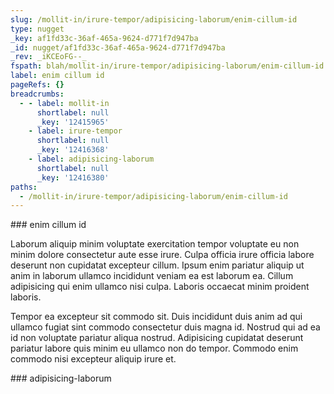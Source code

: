 ```yaml
---
slug: /mollit-in/irure-tempor/adipisicing-laborum/enim-cillum-id
type: nugget
_key: af1fd33c-36af-465a-9624-d771f7d947ba
_id: nugget/af1fd33c-36af-465a-9624-d771f7d947ba
_rev: _iKCEoFG--_
fspath: blah/mollit-in/irure-tempor/adipisicing-laborum/enim-cillum-id.md
label: enim cillum id
pageRefs: {}
breadcrumbs:
  - - label: mollit-in
      shortlabel: null
      _key: '12415965'
    - label: irure-tempor
      shortlabel: null
      _key: '12416368'
    - label: adipisicing-laborum
      shortlabel: null
      _key: '12416380'
paths:
  - /mollit-in/irure-tempor/adipisicing-laborum/enim-cillum-id
---
```


<NuggetArea>
<Nugget slug="/mollit-in/irure-tempor/adipisicing-laborum/enim-cillum-id" type="nugget" _key="af1fd33c-36af-465a-9624-d771f7d947ba" _id="nugget/af1fd33c-36af-465a-9624-d771f7d947ba" _rev="_iKCEoFG--_" fspath="blah/mollit-in/irure-tempor/adipisicing-laborum/enim-cillum-id.md" label="enim cillum id" paths="/mollit-in/irure-tempor/adipisicing-laborum/enim-cillum-id">
<NuggetBody>
### enim cillum id

Laborum aliquip minim voluptate exercitation tempor voluptate eu non minim dolore consectetur aute esse irure. Culpa officia irure officia labore deserunt non cupidatat excepteur cillum. Ipsum enim pariatur aliquip ut anim in laborum ullamco incididunt veniam ea est laborum ea. Cillum adipisicing qui enim ullamco nisi culpa. Laboris occaecat minim proident laboris.

Tempor ea excepteur sit commodo sit. Duis incididunt duis anim ad qui ullamco fugiat sint commodo consectetur duis magna id. Nostrud qui ad ea id non voluptate pariatur aliqua nostrud. Adipisicing cupidatat deserunt pariatur labore quis minim eu ullamco non do tempor. Commodo enim commodo nisi excepteur aliquip irure et.

</NuggetBody>
<Breadcrumbs>
<Crumbs>
<Crumb _key="12415965" label="mollit-in" /><Crumb _key="12416368" label="irure-tempor" /><Crumb _key="12416380" label="adipisicing-laborum" />
</Crumbs>
</Breadcrumbs>
</Nugget>

<NuggetsInbound>
</NuggetsInbound>
<NuggetsOutbound>
</NuggetsOutbound>
</NuggetArea>
<PassagesInbound>
<Passage direction="inbound" type="passage" _key="12416380" _id="passage/12416380" _rev="_iKCEoFC--A" label="adipisicing-laborum" passage="adipisicing-laborum" fspath="blah/mollit-in/irure-tempor/adipisicing-laborum" paths="/mollit-in/irure-tempor/adipisicing-laborum" slug="/mollit-in/irure-tempor/adipisicing-laborum">
<NuggetBody>
### adipisicing-laborum

</NuggetBody>
<Breadcrumbs>
<Crumbs>
<Crumb _key="12415965" label="mollit-in" /><Crumb _key="12416368" label="irure-tempor" />
</Crumbs>
</Breadcrumbs>
</Passage>

</PassagesInbound>
<PassagesOutbound>
</PassagesOutbound>